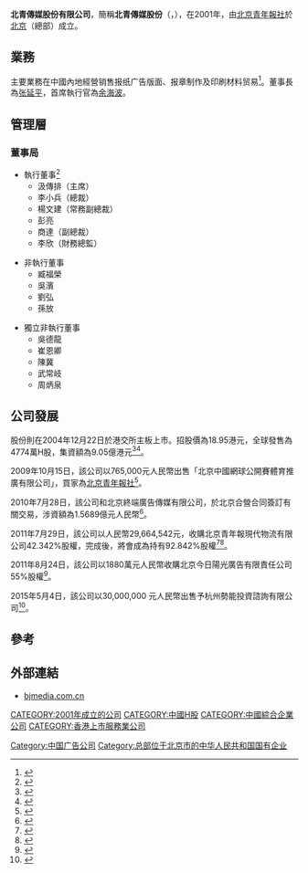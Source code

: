 '''北青傳媒股份有限公司'''，簡稱'''北青傳媒股份'''（'''{{lang-en|BEIJING MEDIA CORPORATION LIMITED}}'''，{{hkex|1000}}），在2001年，由[[北京青年報社|北京青年報社]]於[[北京|北京]]（總部）成立。

==業務==

主要業務在中國內地經營销售报纸广告版面、报章制作及印刷材料贸易<ref>{{Cite web |url=http://www.bjmedia.com.cn/about.aspx?nid=2&pid=9 |title=北青傳媒股份有限公司簡介 |access-date=2016-03-28 |archive-url=https://web.archive.org/web/20171024124242/http://www.bjmedia.com.cn/about.aspx?nid=2&pid=9 |archive-date=2017-10-24 |dead-url=yes }}</ref>。董事長為[[张延平|张延平]]，首席執行官為[[余海波|余海波]]。

==管理層==

===董事局===
*執行董事<ref>{{Cite web |url=http://www3.hkexnews.hk/listedco/listconews/SEHK/2018/0817/LTN20180817746_C.pdf |title=公司公告，聯交所網頁. 2018-08-17 |accessdate=2018-11-29 |archive-date=2018-11-29 |archive-url=https://web.archive.org/web/20181129184439/http://www3.hkexnews.hk/listedco/listconews/SEHK/2018/0817/LTN20180817746_C.pdf |dead-url=no }}</ref>
**汲傳排（主席） 
**李小兵（總裁） 
**楊文建（常務副總裁） 
**彭亮
**商達（副總裁）
**李欣（財務總監） 

*非執行董事 
**臧福榮 
**吳濱 
**劉弘 
**孫放 

*獨立非執行董事 
**吳德龍 
**崔恩卿 
**陳冀 
**武常岐 
**周炳泉

==公司發展==
股份則在2004年12月22日於港交所主板上市。招股價為18.95港元，全球發售為4774萬H股，集資額為9.05億港元<REF>
{{Cite web |url=http://www.hkexnews.hk/listedco/listconews/SEHK/2004/1213/LTN20041213024_C.pdf |title=北青傳媒股份有限公司招股通告 |access-date=2016-03-28 |archive-url=https://web.archive.org/web/20191110001418/https://www1.hkexnews.hk/listedco/listconews/sehk/2004/1213/ltn20041213024_c.pdf |archive-date=2019-11-10 |dead-url=yes }}
</REF><REF>
{{Cite web |url=http://www.hkexnews.hk/listedco/listconews/SEHK/2004/1213/LTN20041213068_C.htm |title=北青傳媒股份有限公司招股資料 |access-date=2016-03-28 |archive-url=https://web.archive.org/web/20160412122320/http://www.hkexnews.hk/listedco/listconews/SEHK/2004/1213/LTN20041213068_C.htm |archive-date=2016-04-12 |dead-url=yes }}
</REF>。

2009年10月15日，該公司以765,000元人民幣出售「北京中國網球公開賽體育推廣有限公司」，買家為[[北京青年報社|北京青年報社]]<REF>
{{Cite web |url=http://www.hkexnews.hk/listedco/listconews/SEHK/2009/1015/LTN20091015466_C.pdf |title=有關出售中網51%股本權益之 主要及關連交易通告 |access-date=2016-03-28 |archive-url=https://web.archive.org/web/20160412144833/http://www.hkexnews.hk/listedco/listconews/SEHK/2009/1015/LTN20091015466_C.pdf |archive-date=2016-04-12 |dead-url=yes }}
</REF>。

2010年7月28日，該公司和北京終端廣告傳媒有限公司，於北京合營合同簽訂有關交易，涉資額為1.5689億元人民幣<ref>{{Cite web |url=http://www.hkexnews.hk/listedco/listconews/SEHK/2010/0728/LTN20100728748_C.pdf |title=須予披露交易 成立合營公司通告 |access-date=2016-03-29 |archive-url=https://web.archive.org/web/20160413071739/http://www.hkexnews.hk/listedco/listconews/SEHK/2010/0728/LTN20100728748_C.pdf |archive-date=2016-04-13 |dead-url=yes }}</ref>。

2011年7月29日，該公司以人民幣29,664,542元，收購北京青年報現代物流有限公司42.342%股權，完成後，將會成為持有92.842%股權<ref>{{Cite web |url=http://www.hkexnews.hk/listedco/listconews/SEHK/2011/0914/LTN20110914601_C.pdf |title=收購北青物流的42.342%股權 （包括收購北青物流的3%股權的關連交易）通告 |access-date=2016-03-29 |archive-url=https://web.archive.org/web/20160413063445/http://www.hkexnews.hk/listedco/listconews/SEHK/2011/0914/LTN20110914601_C.pdf |archive-date=2016-04-13 |dead-url=yes }}</ref><ref>{{Cite web |url=http://www.hkexnews.hk/listedco/listconews/SEHK/2011/0930/LTN20110930006_C.pdf |title=收購北青物流的42.342%股權 （包括收購北青物流的3%股權的關連交易）通函 |access-date=2016-03-29 |archive-url=https://web.archive.org/web/20191119165809/https://www1.hkexnews.hk/listedco/listconews/sehk/2011/0930/ltn20110930006_c.pdf |archive-date=2019-11-19 |dead-url=yes }}</ref>。

2011年8月24日，該公司以1880萬元人民幣收購北京今日陽光廣告有限責任公司55%股權<ref>{{Cite web |url=http://www.hkexnews.hk/listedco/listconews/SEHK/2011/0824/LTN20110824447_C.pdf |title=關連交易 擬收購今日陽光之55%股權通告 |access-date=2016-03-29 |archive-url=https://web.archive.org/web/20191115185704/https://www1.hkexnews.hk/listedco/listconews/sehk/2011/0824/ltn20110824447_c.pdf |archive-date=2019-11-15 |dead-url=yes }}</ref>。

2015年5月4日，該公司以30,000,000 元人民幣出售予杭州勢能投資諮詢有限公司<ref>{{Cite web |url=http://www.hkexnews.hk/listedco/listconews/SEHK/2015/1028/LTN20151028575_C.pdf |title=須予披露交易 視作出售於北青社區傳媒之股權通告 |access-date=2016-03-29 |archive-url=https://web.archive.org/web/20160413053221/http://www.hkexnews.hk/listedco/listconews/SEHK/2015/1028/LTN20151028575_C.pdf |archive-date=2016-04-13 |dead-url=yes }}</ref>。

==參考==
{{REFLIST}}

==外部連結==
*[http://www.bjmedia.com.cn bjmedia.com.cn]{{Wayback|url=http://www.bjmedia.com.cn/ |date=20160304100127 }}


[[CATEGORY:2001年成立的公司|CATEGORY:2001年成立的公司]]
[[CATEGORY:中國H股|CATEGORY:中國H股]]
[[CATEGORY:中國綜合企業公司|CATEGORY:中國綜合企業公司]]
[[Category:中国广告公司|Category:中国广告公司]]
[[CATEGORY:香港上市服務業公司|CATEGORY:香港上市服務業公司]]
[[Category:总部位于北京市的中华人民共和国国有企业|Category:总部位于北京市的中华人民共和国国有企业]]